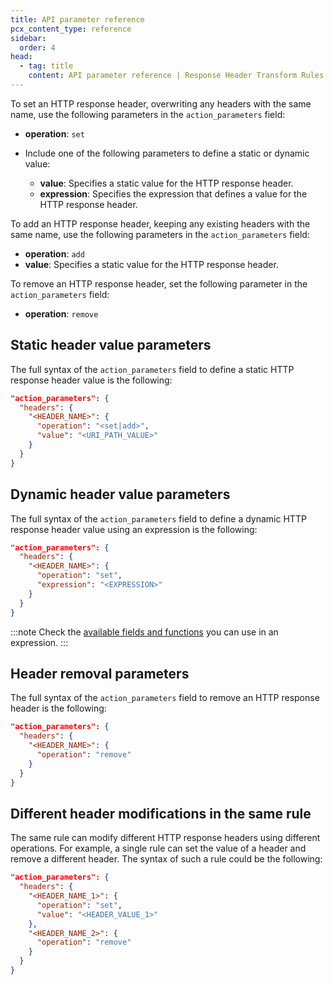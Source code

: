 ```yaml
---
title: API parameter reference
pcx_content_type: reference
sidebar:
  order: 4
head:
  - tag: title
    content: API parameter reference | Response Header Transform Rules
---
```


To set an HTTP response header, overwriting any headers with the same name, use the following parameters in the `action_parameters` field:

- **operation**: `set`
- Include one of the following parameters to define a static or dynamic value:

  - **value**: Specifies a static value for the HTTP response header.
  - **expression**: Specifies the expression that defines a value for the HTTP response header.

To add an HTTP response header, keeping any existing headers with the same name, use the following parameters in the `action_parameters` field:

- **operation**: `add`
- **value**: Specifies a static value for the HTTP response header.

To remove an HTTP response header, set the following parameter in the `action_parameters` field:

- **operation**: `remove`

## Static header value parameters

The full syntax of the `action_parameters` field to define a static HTTP response header value is the following:

```json
"action_parameters": {
  "headers": {
    "<HEADER_NAME>": {
      "operation": "<set|add>",
      "value": "<URI_PATH_VALUE>"
    }
  }
}
```

## Dynamic header value parameters

The full syntax of the `action_parameters` field to define a dynamic HTTP response header value using an expression is the following:

```json
"action_parameters": {
  "headers": {
    "<HEADER_NAME>": {
      "operation": "set",
      "expression": "<EXPRESSION>"
    }
  }
}
```

:::note
Check the [available fields and functions](/rules/transform/request-header-modification/reference/fields-functions/) you can use in an expression.
:::

## Header removal parameters

The full syntax of the `action_parameters` field to remove an HTTP response header is the following:

```json
"action_parameters": {
  "headers": {
    "<HEADER_NAME>": {
      "operation": "remove"
    }
  }
}
```

## Different header modifications in the same rule

The same rule can modify different HTTP response headers using different operations. For example, a single rule can set the value of a header and remove a different header. The syntax of such a rule could be the following:

```json
"action_parameters": {
  "headers": {
    "<HEADER_NAME_1>": {
      "operation": "set",
      "value": "<HEADER_VALUE_1>"
    },
    "<HEADER_NAME_2>": {
      "operation": "remove"
    }
  }
}
```
